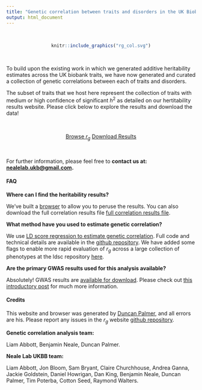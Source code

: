 ```yaml
---
title: "Genetic correlation between traits and disorders in the UK Biobank"
output: html_document
---
```


<br>

<center>
```r
knitr::include_graphics("rg_col.svg")
```
</center>

<br>

<div class="well">

To build upon the existing work in which we generated additive heritability estimates across the UK biobank traits, we have now generated and curated a collection of genetic correlations between each of traits and disorders.

The subset of traits that we host here represent the collection of traits with medium or high confidence of significant $h^2$ as detailed on our hertitability results website. Please click below to explore the results and download the data!

<br>

<div style="text-align: center;">
<a href="https://ukbb-rg.hail.is/rg_browser/" class="btn btn-primary btn-lg">Browse  $r_g$</a>
<a href="https://www.dropbox.com/sh/g28ee03vy4hvqw5/AADAkDbSFHsYE8bme1Jjeekca/ldsc_results?dl=0"  class="btn btn-primary btn-lg" onclick="trackOutboundLink('https://www.dropbox.com/sh/g28ee03vy4hvqw5/AADAkDbSFHsYE8bme1Jjeekca/ldsc_results?dl=0'); return false;">Download Results</a>
</div>

<br>

For further information, please feel free to **contact us at: <nealelab.ukb@gmail.com>.**

</div>

<div class="well">

#### FAQ

**Where can I find the heritability results?**

We’ve built a [browser](https://ukbb-rg.hail.is/rg_browser/) to allow you to peruse the results. You can also download the full correlation results file <a href="https://www.dropbox.com/sh/g28ee03vy4hvqw5/AADAkDbSFHsYE8bme1Jjeekca/ldsc_results?dl=0" onclick="trackOutboundLink('https://www.dropbox.com/sh/g28ee03vy4hvqw5/AADAkDbSFHsYE8bme1Jjeekca/ldsc_results?dl=0'); return false;">full correlation results file</a>.

**What method have you used to estimate genetic correlation?**

We use [LD score regression to estimate genetic correlation](https://www.ncbi.nlm.nih.gov/pmc/articles/PMC4495769/). Full code and technical details are available in the [github repository](https://github.com/bulik/ldsc). We have added some flags to enable more rapid evaluation of $r_g$ across a large collection of phenotypes at the ldsc repository [here](https://github.com/astheeggeggs/ldsc).

**Are the primary GWAS results used for this analysis available? **

Absolutely! GWAS results are [available for download](https://sites.google.com/broadinstitute.org/ukbbgwasresults/). Please check out [this introductory post](http://www.nealelab.is/blog/2017/7/19/rapid-gwas-of-thousands-of-phenotypes-for-337000-samples-in-the-uk-biobank) for much more information. 

</div>

<div class="well">

#### Credits

This website and browser was generated by [Duncan Palmer](https://astheeggeggs.github.io/), and all errors are his. Please report any issues in the $r_g$ website [github repository](https://github.com/astheeggeggs/UKBB_ldsc_rg/issues).

**Genetic correlation analysis team:**

Liam Abbott,
Benjamin Neale,
Duncan Palmer.

**Neale Lab UKBB team:**

Liam Abbott,
Jon Bloom,
Sam Bryant,
Claire Churchhouse,
Andrea Ganna,
Jackie Goldstein,
Daniel Howrigan,
Dan King,
Benjamin Neale,
Duncan Palmer,
Tim Poterba,
Cotton Seed,
Raymond Walters.

</div>